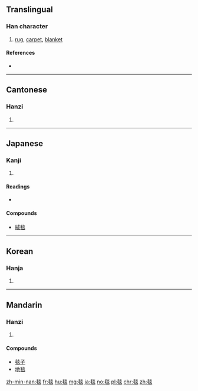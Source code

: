 ==Translingual==

===Han character===
{{Han char|rn=82|rad=毛|as=08|sn=12|four=29718|canj=HUFF|ids=⿺毛炎}}

# [[rug]], [[carpet]], [[blanket]]

====References====
* {{Han ref|kx=0594.050|dkj=16858|dj=0986.050|hdz=32000.160|uh=6BEF|ud=27631|bh=B4E0|bd=46304}}

----

==Cantonese==

===Hanzi===
{{yue-hanzi|jyut=taam2|y=taam2}}

# {{defn|lang=yue|sort=毛08}}

----

==Japanese==

===Kanji===
{{ja-kanji|grade=|rs=毛08}}

# {{defn|lang=ja|sort=毛08}}

====Readings====
* {{ja-readings|on=[[たん]] (tan), [[だん]] (dan)|kun=[[けむしろ]] (kemushiro)}}

====Compounds====
* [[絨毯]]

----

==Korean==

===Hanja===
{{ko-hanja|hangeul=[[담]]|eumhun=|rv=dam|mr=tam|y=tam}}

# {{defn|lang=ko|sort=毛08}}

----

==Mandarin==

===Hanzi===
{{cmn-hanzi|pin=[[tǎn]] ([[tan3]])|wg=t'an<sup>3</sup>}}

# {{defn|lang=cmn|sort=毛08}}

====Compounds====
* [[毯子]]
* [[地毯]]

[[zh-min-nan:毯]]
[[fr:毯]]
[[hu:毯]]
[[mg:毯]]
[[ja:毯]]
[[no:毯]]
[[pl:毯]]
[[chr:毯]]
[[zh:毯]]